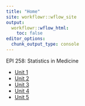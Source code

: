 ```yaml
---
title: "Home"
site: workflowr::wflow_site
output:
  workflowr::wflow_html:
    toc: false
editor_options:
  chunk_output_type: console
---
```


EPI 258: Statistics in Medicine

- [Unit 1](unit-1.html)
- [Unit 2](unit-2.html)
- [Unit 3](unit-3.html)
- [Unit 4](unit-4.html)
- [Unit 5](unit-5.html)
